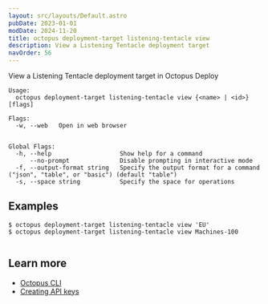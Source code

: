 ```yaml
---
layout: src/layouts/Default.astro
pubDate: 2023-01-01
modDate: 2024-11-20
title: octopus deployment-target listening-tentacle view
description: View a Listening Tentacle deployment target
navOrder: 56
---
```


View a Listening Tentacle deployment target in Octopus Deploy

```
Usage:
  octopus deployment-target listening-tentacle view {<name> | <id>} [flags]

Flags:
  -w, --web   Open in web browser


Global Flags:
  -h, --help                   Show help for a command
      --no-prompt              Disable prompting in interactive mode
  -f, --output-format string   Specify the output format for a command ("json", "table", or "basic") (default "table")
  -s, --space string           Specify the space for operations

```

## Examples

<SamplesInstance />

```
$ octopus deployment-target listening-tentacle view 'EU'
$ octopus deployment-target listening-tentacle view Machines-100


```

## Learn more

- [Octopus CLI](/docs/octopus-rest-api/cli)
- [Creating API keys](/docs/octopus-rest-api/how-to-create-an-api-key)